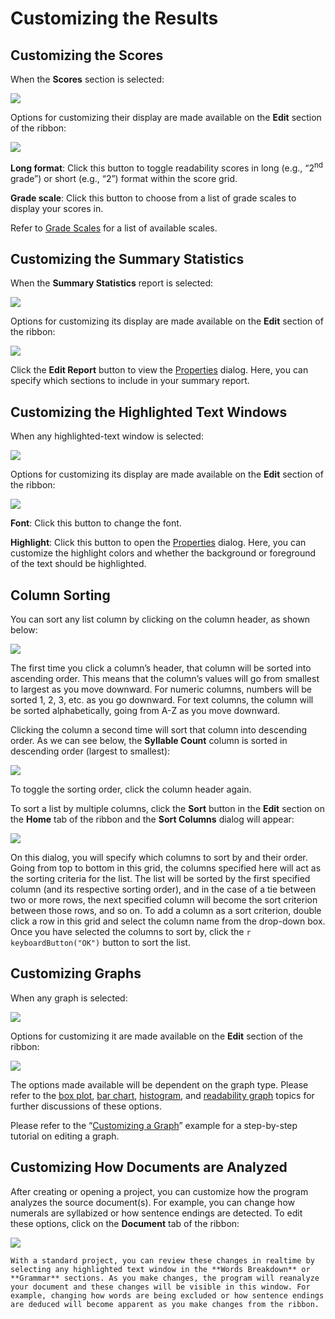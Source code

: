 # Customizing the Results

## Customizing the Scores {-}

When the **Scores** section is selected:

![](Images/featuresscores.png)

Options for customizing their display are made available on the **Edit** section of the ribbon:

![](Images/RibbonEditScores.png)

**Long format**: Click this button to toggle readability scores in long (e.g., “2^nd^ grade”) or short (e.g., “2”) format within the score grid.

**Grade scale**: Click this button to choose from a list of grade scales to display your scores in.

Refer to [Grade Scales](#grade-scales) for a list of available scales.

## Customizing the Summary Statistics {-}

When the **Summary Statistics** report is selected:

![](Images/featuresstats.png)

Options for customizing its display are made available on the **Edit** section of the ribbon:

![](Images/RibbonEditStats.png)

Click the **Edit Report** button to view the [Properties](#options-statistics) dialog. Here, you can specify which sections to include in your summary report.

## Customizing the Highlighted Text Windows {-}

When any highlighted-text window is selected:

![](Images/dolchhighlightednonwords.png)

Options for customizing its display are made available on the **Edit** section of the ribbon:

![](Images/RibbonEditTextWindow.png)

**Font**: Click this button to change the font.

**Highlight**: Click this button to open the [Properties](#options-highlighted-reports) dialog. Here, you can customize the highlight colors and whether the background or foreground of the text should be highlighted.

## Column Sorting {-#column-sorting}

You can sort any list column by clicking on the column header, as shown below:

![](Images/columnheader.png)

The first time you click a column's header, that column will be sorted into ascending order. This means that the column's values will go from smallest to largest as you move downward. For numeric columns, numbers will be sorted 1, 2, 3, etc. as you go downward. For text columns, the column will be sorted alphabetically, going from A-Z as you move downward.

Clicking the column a second time will sort that column into descending order. As we can see below, the **Syllable Count** column is sorted in descending order (largest to smallest):

![](Images/difficultwords.png)

To toggle the sorting order, click the column header again.

To sort a list by multiple columns, click the **Sort** button in the **Edit** section on the **Home** tab of the ribbon and the **Sort Columns** dialog will appear:

![](Images/sortcolumnsdialog.png)

On this dialog, you will specify which columns to sort by and their order. Going from top to bottom in this grid, the columns specified here will act as the sorting criteria for the list. The list will be sorted by the first specified column (and its respective sorting order), and in the case of a tie between two or more rows, the next specified column will become the sort criterion between those rows, and so on. To add a column as a sort criterion, double click a row in this grid and select the column name from the drop-down box. Once you have selected the columns to sort by, click the `r keyboardButton("OK")` button to sort the list.

## Customizing Graphs {-}

When any graph is selected:

![](Images/SentenceBoxPlotSelected.png)

Options for customizing it are made available on the **Edit** section of the ribbon:

![](Images/RibbonEditGraphs.png)

The options made available will be dependent on the graph type. Please refer to the [box plot](#options-box-plots), [bar chart](#options-bar-charts), [histogram](#options-histograms), and [readability graph](#options-readability-graphs) topics for further discussions of these options.

Please refer to the “[Customizing a Graph](#customizing-a-graph)” example for a step-by-step tutorial on editing a graph.

## Customizing How Documents are Analyzed {-}

After creating or opening a project, you can customize how the program analyzes the source document(s). For example, you can change how numerals are syllabized or how sentence endings are detected. To edit these options, click on the **Document** tab of the ribbon:

![](Images/RibbonEditDocumentOptions.png)

```{block, type='tipsection'}
With a standard project, you can review these changes in realtime by selecting any highlighted text window in the **Words Breakdown** or **Grammar** sections. As you make changes, the program will reanalyze your document and these changes will be visible in this window. For example, changing how words are being excluded or how sentence endings are deduced will become apparent as you make changes from the ribbon.
```
